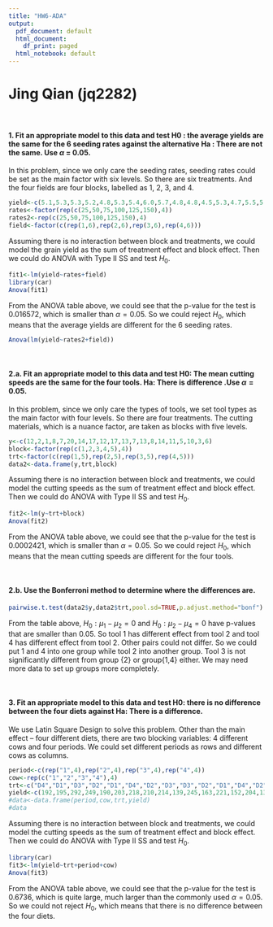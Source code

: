 ```yaml
---
title: "HW6-ADA"
output:
  pdf_document: default
  html_document:
    df_print: paged
  html_notebook: default
---
```

#                             Jing Qian (jq2282)

<br>

#### 1. Fit an appropriate model to this data and test H0 : the average yields are the same for the 6 seeding rates against the alternative Ha : There are not the same. Use $\alpha$ = 0.05.
In this problem, since we only care the seeding rates, seeding rates could be set as the main factor with six levels. 
So there are six treatments.
And the four fields are four blocks, labelled as 1, 2, 3, and 4. 
```r
yield<-c(5.1,5.3,5.3,5.2,4.8,5.3,5.4,6.0,5.7,4.8,4.8,4.5,5.3,4.7,5.5,5.0,4.4,4.9,4.7,4.3,4.7,4.4,4.7,4.1)
rates<-factor(rep(c(25,50,75,100,125,150),4)) 
rates2<-rep(c(25,50,75,100,125,150),4)
field<-factor(c(rep(1,6),rep(2,6),rep(3,6),rep(4,6)))  
```

Assuming there is no interaction between block and treatments, we could model the grain yield as the sum of treatment effect and block effect.
Then we could do ANOVA with Type II SS and test $H_0$.
```r
fit1<-lm(yield~rates+field)
library(car)
Anova(fit1)
```

From the ANOVA table above, we could see that the p-value for the test is 0.016572, which is smaller than $\alpha=0.05$.
So we could reject $H_0$, which means that the average yields are different for the 6 seeding rates.

```r
Anova(lm(yield~rates2+field))
```


<br>

#### 2.a. Fit an appropriate model to this data and test H0: The mean cutting speeds are the same for the four tools. Ha: There is difference .Use $\alpha=0.05$.
In this problem, since we only care the types of tools, we set tool types as the main factor with four levels. 
So there are four treatments.
The cutting materials, which is a nuance factor, are taken as blocks with five levels.
```r
y<-c(12,2,1,8,7,20,14,17,12,17,13,7,13,8,14,11,5,10,3,6)
block<-factor(rep(c(1,2,3,4,5),4)) 
trt<-factor(c(rep(1,5),rep(2,5),rep(3,5),rep(4,5)))  
data2<-data.frame(y,trt,block)
```

Assuming there is no interaction between block and treatments, we could model the cutting speeds as the sum of treatment effect and block effect.
Then we could do ANOVA with Type II SS and test $H_0$.
```r
fit2<-lm(y~trt+block)
Anova(fit2)
```

From the ANOVA table above, we could see that the p-value for the test is 0.0002421, which is smaller than $\alpha=0.05$.
So we could reject $H_0$, which means that the mean cutting speeds are different for the four tools.

<br>

#### 2.b. Use the Bonferroni method to determine where the differences are.

```r
pairwise.t.test(data2$y,data2$trt,pool.sd=TRUE,p.adjust.method="bonf")
```


From the table above, $H_0: \mu_1-\mu_2=0$ and $H_0:\mu_2-\mu_4=0$ have p-values that are smaller than 0.05.
So tool 1 has different effect from tool 2 and tool 4 has different effect from tool 2.
Other pairs could not differ.
So we could put 1 and 4 into one group while tool 2 into another group.
Tool 3 is not significantly different from group {2} or group{1,4} either.
We may need more data to set up groups more completely.

<br>

#### 3. Fit an appropriate model to this data and test H0: there is no difference between the four diets against Ha: There is a difference.
We use Latin Square Design to solve this problem.
Other than the main effect -- four different diets, there are two blocking variables: 4 different cows and four periods.
We could set different periods as rows and different cows as columns.
```r
period<-c(rep("1",4),rep("2",4),rep("3",4),rep("4",4))
cow<-rep(c("1","2","3","4"),4)
trt<-c("D4","D1","D3","D2","D1","D4","D2","D3","D3","D2","D1","D4","D2","D3","D4","D1")
yield<-c(192,195,292,249,190,203,218,210,214,139,245,163,221,152,204,134)
#data<-data.frame(period,cow,trt,yield)
#data
```

Assuming there is no interaction between block and treatments, we could model the cutting speeds as the sum of treatment effect and block effect.
Then we could do ANOVA with Type II SS and test $H_0$.
```r
library(car)
fit3<-lm(yield~trt+period+cow)
Anova(fit3)
```

From the ANOVA table above, we could see that the p-value for the test is 0.6736, which is quite large, much larger than the commonly used $\alpha=0.05$.
So we could not reject $H_0$, which means that there is no difference between the four diets.

 